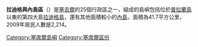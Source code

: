 {{Infobox islands
| name = 拉迪格與內島
| image_name = 
| image_caption = 
| image_size = 
| image_alt = 
| map = Seychelles
| map_caption =
| native_name = 
| native_name_link = 
| native_name_lang = fr
| sobriquet = 
| location = [[塞舌尔|塞舌尔]]
| coordinates = {{coord|4|21|13|S|55|50|13|E|region:SE_type:isle_dim:50000|display=inline,title}}
| archipelago = 
| waterbody = [[印度洋|印度洋]]
| total_islands = 15
| area_km2 = 41.6
| coastline_km =
| length_km = 
| width_km = 
| highest_mount = 
| elevation_m = 
| population = 3,506
| population_as_of = 2014
| density_km2 = 
| timezone1 = [[塞舌爾時間|SCT]]
| utc_offset1 = +4
| website = {{URL|http://www.seychelles.travel/en/discover/the-islands/}}
| iso_code_type = [[ISO_3166-2:SC|ISO]]
| iso_code = SC-15
}}

'''拉迪格與內島區'''（{{lang-fr|La Digue et les îles Intérieures}}）是[[塞舌爾|塞舌爾]]的25個行政區之一，組成的島嶼包括位於[[普拉蘭島|普拉蘭島]]以東的第四大島[[拉迪格島|拉迪格島]]，還有其他面積較小的[[內島_(塞舌爾)|內島]]，面積為41.7平方公里，2009年居民人數是2,214。

{{塞舌爾行政區劃}}

{{DEFAULTSORT:La Digue and Inner Islands}}
[[Category:塞席爾島嶼|Category:塞席爾島嶼]]
[[Category:塞席爾區份|Category:塞席爾區份]]

{{Seychelles-geo-stub}}